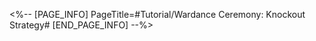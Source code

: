 <%-- [PAGE_INFO]
PageTitle=#Tutorial/Wardance Ceremony: Knockout Strategy#
[END_PAGE_INFO] --%>
{{Tutorial
|sort      = 820001
|title     = Wardance Ceremony: Knockout Strategy
|subtitle  = 
|type      = 
|about     = 
|image1    = Tutorial Wardance Ceremony Knockout Strategy 1.png{{subst:void|<!--$UPLOAD:<<SpriteOutput/TutorialPic/TutorialPage_820001.png>-<Tutorial Wardance Ceremony Knockout Strategy 1.png>-<Tutorial Files>>-->}}
|text1     = Plants will be {{Color|h|nobold=1|constantly refreshed}}. Eliminating the plants will cause the enemy boss to {{Color|h|nobold=1|lose HP}}.<br />{{Color|h|nobold=1|Defeat plants}} to trigger {{Color|h|nobold=1|Highlights}} and gain a massive amount of Vibes.
|image2    = Tutorial Wardance Ceremony Knockout Strategy 2.png{{subst:void|<!--$UPLOAD:<<SpriteOutput/TutorialPic/TutorialPage_820002.png>-<Tutorial Wardance Ceremony Knockout Strategy 2.png>-<Tutorial Files>>-->}}
|text2     = When allies launch {{Color|h|nobold=1|follow-up attacks}}, for every {{Color|h|nobold=1|15 enemies hit}}, triggers {{Color|h|nobold=1|Raging Wildfire}} to attack all enemies.
|image3    = Tutorial Wardance Ceremony Knockout Strategy 3.png{{subst:void|<!--$UPLOAD:<<SpriteOutput/TutorialPic/TutorialPage_818003.png>-<Tutorial Wardance Ceremony Knockout Strategy 3.png>-<Tutorial Files>>-->}}
|text3     = When your team's Vibes reach the maximum limit in the match, your team will enter the {{Color|h|nobold=1|"Super Hype"}} state.<br />In this state, your opponent will be {{Color|h|nobold=1|Weakness Broken}}, and the DMG they take will increase by {{Color|h|nobold=1|400%}}.
}}